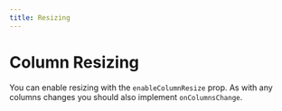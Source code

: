 ```yaml
---
title: Resizing
---
```



# Column Resizing

You can enable resizing with the `enableColumnResize` prop. As with any columns changes you should also implement `onColumnsChange`.

<Demo demoPath="column-resizing" srcPath="ColumnResizing.tsx" />
